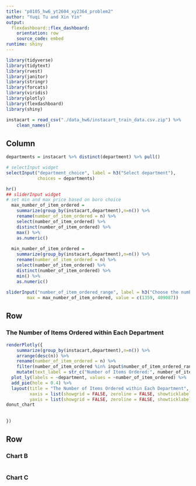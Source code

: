 ```yaml
---
title: "p8105_hw6_yt2604_xy2364_problem2"
author: "Yuqi Tu and Xin Yin"
output: 
  flexdashboard::flex_dashboard:
    orientation: row
    source_code: embed
runtime: shiny
---
```


```r
library(tidyverse)
library(tidytext)
library(rvest)
library(janitor)
library(stringr)
library(forcats)
library(viridis)
library(plotly)
library(flexdashboard)
library(shiny)
```


```r
instacart = read_csv("./data_hw6/instacart_train_data.csv.zip") %>%
    clean_names()
```



Column {.sidebar}
-----------------------------------------------------------------------

```r

departments = instacart %>% distinct(department) %>% pull()

# selectInput widget
selectInput("department_choice", label = h3("Select department"),
            choices = departments)

hr()
## sliderInput widget
# set min and max price based on boro choice
  max_number_of_item_ordered = 
    summarize(group_by(instacart,department),n=n()) %>%
    rename(number_of_item_ordered = n) %>%
    select(number_of_item_ordered) %>% 
    distinct(number_of_item_ordered) %>% 
    max() %>% 
    as.numeric()
  
  min_number_of_item_ordered = 
    summarize(group_by(instacart,department),n=n()) %>%
    rename(number_of_item_ordered = n) %>%
    select(number_of_item_ordered) %>% 
    distinct(number_of_item_ordered) %>% 
    min() %>% 
    as.numeric()
  
sliderInput("number_of_item_ordered_range", label = h3("Choose the number of ordered items range"), min = min_number_of_item_ordered, 
        max = max_number_of_item_ordered, value = c(1359, 409087))


```


Row
-----------------------------------------------------------------------

### The Number of Items Ordered within Each Department

```r
renderPlotly({
    summarize(group_by(instacart,department),n=n()) %>% 
    arrange(desc(n)) %>% 
    rename(number_of_item_ordered = n) %>% 
    filter(number_of_item_ordered %in% input$number_of_item_ordered_range[1]:input$number_of_item_ordered_range[2]) %>%
    mutate(text_label = str_c("Number of Items Ordered:", number_of_item_ordered)) %>%
  plot_ly(labels = ~department, values = ~number_of_item_ordered) %>% 
  add_pie(hole = 0.4) %>% 
  layout(title = "The Number of Items Ordered within Each Department", showlegend = T,
         xaxis = list(showgrid = FALSE, zeroline = FALSE, showticklabels = FALSE), 
         yaxis = list(showgrid = FALSE, zeroline = FALSE, showticklabels = FALSE))
donut_chart
    
  
})
```

Row {.tabset .tabset-fade}
-----------------------------------------------------------------------

### Chart B

```r

```

### Chart C

```r

```